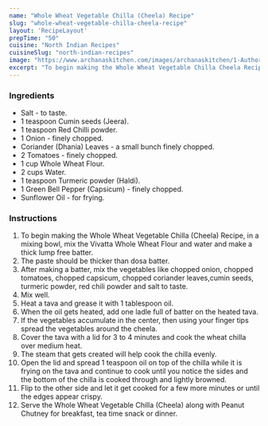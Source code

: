 ---
name: "Whole Wheat Vegetable Chilla (Cheela) Recipe"
slug: "whole-wheat-vegetable-chilla-cheela-recipe"
layout: 'RecipeLayout'
prepTime: "50"
cuisine: "North Indian Recipes"
cuisineSlug: "north-indian-recipes"
image: "https://www.archanaskitchen.com/images/archanaskitchen/1-Author/Raksha_Kamat/Wheat_Bhakri_With_Vegetables.jpg"
excerpt: "To begin making the Whole Wheat Vegetable Chilla Cheela Recipe, in a mixing bowl, mix the Vivatta Whole Wheat Flour and water and make a thick lump free batter"
---

### Ingredients

- Salt - to taste.
- 1 teaspoon Cumin seeds (Jeera).
- 1 teaspoon Red Chilli powder.
- 1 Onion - finely chopped.
- Coriander (Dhania) Leaves - a small bunch finely chopped.
- 2 Tomatoes - finely chopped.
- 1 cup Whole Wheat Flour.
- 2 cups Water.
- 1 teaspoon Turmeric powder (Haldi).
- 1 Green Bell Pepper (Capsicum) - finely chopped.
- Sunflower Oil - for frying.

### Instructions

1. To begin making the Whole Wheat Vegetable Chilla (Cheela) Recipe, in a mixing bowl, mix the Vivatta Whole Wheat Flour and water and make a thick lump free batter.
1. The paste should be thicker than dosa batter.
1. After making a batter, mix the vegetables like chopped onion, chopped tomatoes, chopped capsicum, chopped coriander leaves,cumin seeds, turmeric powder, red chili powder and salt to taste.
1. Mix well.
1. Heat a tava and grease it with 1 tablespoon oil.
1. When the oil gets heated, add one ladle full of batter on the heated tava.
1. If the vegetables accumulate in the center, then using your finger tips spread the vegetables around the cheela.
1. Cover the tava with a lid for 3 to 4 minutes and cook the wheat chilla over medium heat.
1. The steam that gets created will help cook the chilla evenly.
1. Open the lid and spread 1 teaspoon oil on top of the chilla while it is frying on the tava and continue to cook until you notice the sides and the bottom of the chilla is cooked through and lightly browned.
1. Flip to the other side and let it get cooked for a few more minutes or until the edges appear crispy.
1. Serve the Whole Wheat Vegetable Chilla (Cheela) along with Peanut Chutney for breakfast, tea time snack or dinner.
